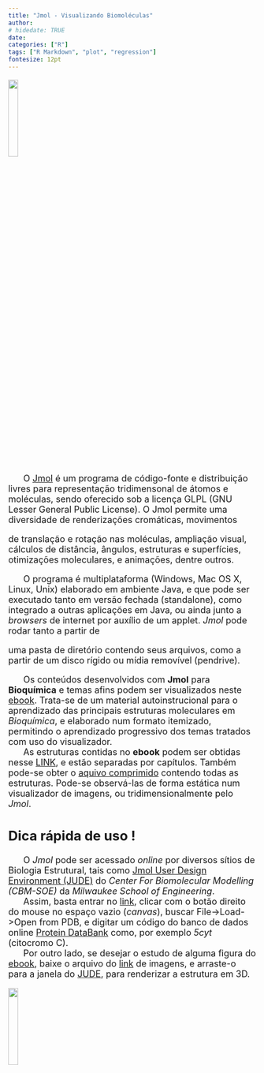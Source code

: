 ```yaml
---
title: "Jmol - Visualizando Biomoléculas"
author: 
# hidedate: TRUE
date:  
categories: ["R"]
tags: ["R Markdown", "plot", "regression"]
fontesize: 12pt
---
```

<font size="4">

![](jmol.png){width=20%}

|       O [Jmol](http://jmol.sourceforge.net/) é um programa de código-fonte e distribuição livres para representação tridimensonal de átomos e moléculas, sendo oferecido sob a licença GLPL (GNU Lesser General Public License). O Jmol permite uma diversidade de renderizações cromáticas, movimentos
de translação e rotação nas moléculas, ampliação visual, cálculos de distância, ângulos, estruturas e superfícies, otimizações moleculares, e animações, dentre outros.

|       O programa é multiplataforma (Windows, Mac OS X, Linux, Unix) elaborado em ambiente Java, e que pode ser executado tanto em versão fechada (standalone), como integrado a outras aplicações em Java, ou ainda junto a *browsers* de internet por auxílio de um applet. *Jmol* pode rodar tanto a partir de
uma pasta de diretório contendo seus arquivos, como a partir de um disco rígido ou mídia removível (pendrive).

|       Os conteúdos desenvolvidos com **Jmol** para **Bioquímica** e temas afins podem ser visualizados neste [ebook](.\BioqEstrutJmol.pdf). Trata-se de um material  autoinstrucional para o aprendizado das principais estruturas moleculares em *Bioquímica*, e elaborado num formato itemizado, permitindo o aprendizado progressivo dos temas tratados com uso do visualizador.
|       As estruturas contidas no **ebook** podem ser obtidas nesse [LINK](.\figBook\figuras.html), e estão separadas por capítulos. Também pode-se obter o [aquivo comprimido](.\figBook\figBook.zip) contendo todas as estruturas. Pode-se observá-las de forma estática num visualizador de imagens, ou tridimensionalmente pelo *Jmol*.


## Dica rápida de uso ! ## 

|       O *Jmol* pode ser acessado *online* por diversos sítios de Biologia Estrutural, tais como [Jmol User Design Environment (JUDE)](https://cbm.msoe.edu/modelingResources/jmolUserDesignEnvironment/#forward){target="\_blank"} do *Center For Biomolecular Modelling (CBM-SOE)* da *Milwaukee School of Engineering*.

|       Assim, basta entrar no [link](https://cbm.msoe.edu/modelingResources/jmolUserDesignEnvironment/#forward){target="\_blank"}, clicar com o botão direito do mouse no espaço vazio (*canvas*), buscar File->Load->Open from PDB, e digitar um código do banco de dados online [Protein DataBank](https://www.rcsb.org/) como, por exemplo *5cyt* (citocromo C).
|       Por outro lado, se desejar o estudo de alguma figura do [ebook](.\BioqEstrutJmol.pdf), baixe o arquivo do  [link](.\figBook\figuras.html) de imagens, e arraste-o para a janela do [JUDE](https://cbm.msoe.edu/modelingResources/jmolUserDesignEnvironment/#forward), para renderizar a estrutura em 3D.

![](jmol2.png){width=20%}


</font>

